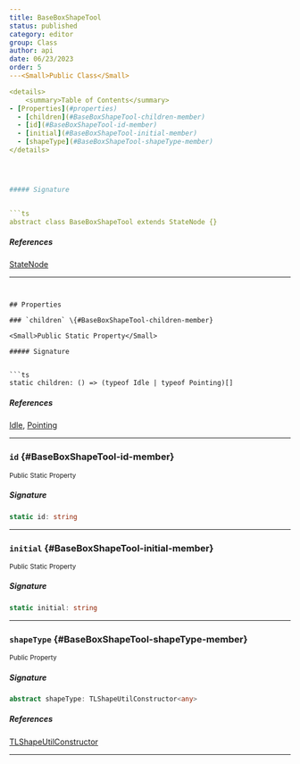 ```yaml
---
title: BaseBoxShapeTool
status: published
category: editor
group: Class
author: api
date: 06/23/2023
order: 5
---<Small>Public Class</Small>

<details>
	<summary>Table of Contents</summary>
- [Properties](#properties)
  - [children](#BaseBoxShapeTool-children-member)
  - [id](#BaseBoxShapeTool-id-member)
  - [initial](#BaseBoxShapeTool-initial-member)
  - [shapeType](#BaseBoxShapeTool-shapeType-member)
</details>




##### Signature


```ts
abstract class BaseBoxShapeTool extends StateNode {}
```

##### References

[StateNode](/gen/editor/StateNode-class)

---
```


## Properties

### `children` \{#BaseBoxShapeTool-children-member}

<Small>Public Static Property</Small>

##### Signature


```ts
static children: () => (typeof Idle | typeof Pointing)[]
```

##### References

[Idle](/gen/editor/~Idle_4-class), [Pointing](/gen/editor/~Pointing_2-class)

---

### `id` \{#BaseBoxShapeTool-id-member}

<Small>Public Static Property</Small>

##### Signature


```ts
static id: string
```

---

### `initial` \{#BaseBoxShapeTool-initial-member}

<Small>Public Static Property</Small>

##### Signature


```ts
static initial: string
```

---

### `shapeType` \{#BaseBoxShapeTool-shapeType-member}

<Small>Public Property</Small>

##### Signature


```ts
abstract shapeType: TLShapeUtilConstructor<any>
```

##### References

[TLShapeUtilConstructor](/gen/editor/TLShapeUtilConstructor-interface)

---

